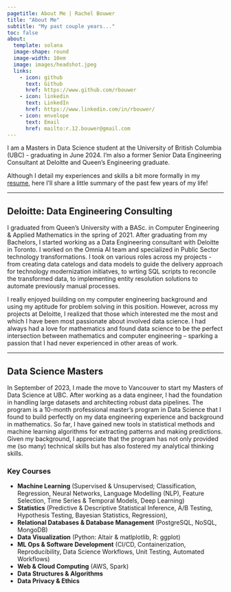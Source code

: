 ```yaml
---
pagetitle: About Me | Rachel Bouwer
title: "About Me"
subtitle: "My past couple years..."
toc: false
about:
  template: solana
  image-shape: round
  image-width: 10em
  image: images/headshot.jpeg
  links:
    - icon: github
      text: Github
      href: https://www.github.com/rbouwer
    - icon: linkedin
      text: LinkedIn
      href: https://www.linkedin.com/in/rbouwer/
    - icon: envelope
      text: Email
      href: mailto:r.12.bouwer@gmail.com
---
```


I am a Masters in Data Science student at the University of British Columbia (UBC) - graduating in June 2024. I'm also a former Senior Data Engineering Consultant at Deloitte and Queen's Engineering graduate.

Although I detail my experiences and skills a bit more formally in my [resume](resume.qmd), here I'll share a little summary of the past few years of my life! 

---

## Deloitte: Data Engineering Consulting
I graduated from Queen's University with a BASc. in Computer Engineering & Applied Mathematics in the spring of 2021. After graduating from my Bachelors, I started working as a Data Engineering consultant with Deloitte in Toronto. I worked on the Omnia AI team and specialized in Public Sector technology transformations. I took on various roles across my projects - from creating data catelogs and data models to guide the delivery approach for technology modernization initiatves, to wrting SQL scripts to reconcile the transformed data, to implementing entity resolution solutions to automate previously manual processes.

I really enjoyed buiilding on my computer engineering background and using my aptitude for problem solving in this position. However, across my projects at Deloitte, I realized that those which interested me the most and which I have been most passionate about involved data science. I had always had a love for mathematics and found data science to be the perfect intersection between mathematics and computer engineering – sparking a passion that I had never experienced in other areas of work.

---

## Data Science Masters
In September of 2023, I made the move to Vancouver to start my Masters of Data Science at UBC. After working as a data engineer, I had the foundation in handling large datasets and architecting robust data pipelines. The program is a 10-month professional master’s program in Data Science that I found to build perfectly on my data engineering experience and background in mathematics. So far, I have gained new tools in statistical methods and machine learning algorithms for extracting patterns and making predictions. Given my background, I appreciate that the program has not only provided me (so many) technical skills but has also fostered my analytical thinking skills.

### Key Courses
- **Machine Learning** (Supervised & Unsupervised; Classification, Regression, Neural Networks, Language Modelling (NLP), Feature Selection, Time Series & Temporal Models, Deep Learning)
- **Statistics** (Predictive & Descriptive Statistical Inference, A/B Testing, Hypothesis Testing, Bayesian Statistics, Regression),
- **Relational Databases & Database Management** (PostgreSQL, NoSQL, MongoDB)
- **Data Visualization** (Python: Altair & matlplotlib, R: ggplot)
- **ML Ops & Software Development** (CI/CD, Containerization, Reproducibility, Data Science Workflows, Unit Testing, Automated Workflows)
- **Web & Cloud Computing** (AWS, Spark)
- **Data Structures & Algorithms**
- **Data Privacy & Ethics**